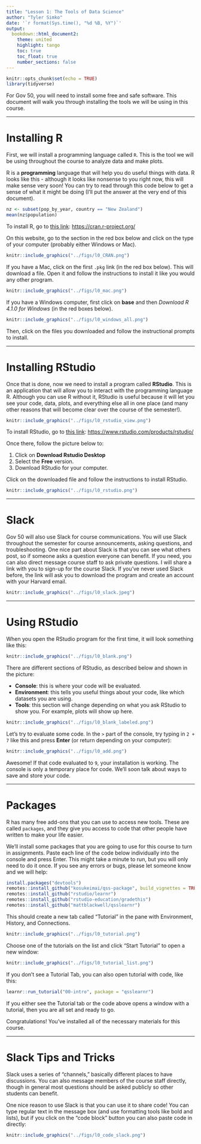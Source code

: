 ```yaml
---
title: "Lesson 1: The Tools of Data Science"
author: "Tyler Simko"
date: '`r format(Sys.time(), "%d %B, %Y")`'
output: 
  bookdown::html_document2:
    theme: united
    highlight: tango
    toc: true
    toc_float: true
    number_sections: false
---
```


```r
knitr::opts_chunk$set(echo = TRUE)
library(tidyverse)
```

For Gov 50, you will need to install some free and safe software. This document will walk you through installing the tools we will be using in this course.

------------------------------------------------------------------------

# Installing R

First, we will install a programming language called `R`. This is the tool we will be using throughout the course to analyze data and make plots.

R is a **programming** language that will help you do useful things with data. R looks like this - although it looks like nonsense to you right now, this will make sense very soon! You can try to read through this code below to get a sense of what it might be doing (I'll put the answer at the very end of this document).

```r
nz <- subset(pop_by_year, country == "New Zealand")
mean(nz$population)
```

To install R, go to [this link](https://cran.r-project.org/): <https://cran.r-project.org/>

On this website, go to the section in the red box below and click on the type of your computer (probably either Windows or Mac).

```r
knitr::include_graphics("../figs/l0_CRAN.png")
```

If you have a Mac, click on the first `.pkg` link (in the red box below). This will download a file. Open it and follow the instructions to install it like you would any other program.

```r
knitr::include_graphics("../figs/l0_mac.png")
```

If you have a Windows computer, first click on **base** and then *Download R 4.1.0 for Windows* (in the red boxes below).

```r
knitr::include_graphics("../figs/l0_windows_all.png")
```

Then, click on the files you downloaded and follow the instructional prompts to install.

------------------------------------------------------------------------

# Installing RStudio

Once that is done, now we need to install a program called **RStudio**. This is an application that will allow you to interact with the programming language R. Although you can use R without it, RStudio is useful because it will let you see your code, data, plots, and everything else all in one place (and many other reasons that will become clear over the course of the semester!).

```r
knitr::include_graphics("../figs/l0_rstudio_view.png")
```

To install RStudio, go to [this link](https://www.rstudio.com/products/rstudio/): <https://www.rstudio.com/products/rstudio/>

Once there, follow the picture below to:

1.  Click on **Download Rstudio Desktop**
2.  Select the **Free** version.
3.  Download RStudio for your computer.

Click on the downloaded file and follow the instructions to install RStudio.

```r
knitr::include_graphics("../figs/l0_rstudio.png")
```

------------------------------------------------------------------------

# Slack

Gov 50 will also use Slack for course communications. You will use Slack throughout the semester for course announcements, asking questions, and troubleshooting. One nice part about Slack is that you can see what others post, so if someone asks a question everyone can benefit. If you need, you can also direct message course staff to ask private questions. I will share a link with you to sign-up for the course Slack. If you've never used Slack before, the link will ask you to download the program and create an account with your Harvard email.

```r
knitr::include_graphics("../figs/l0_slack.jpeg")
```

------------------------------------------------------------------------

# Using RStudio

When you open the RStudio program for the first time, it will look something like this:

```r
knitr::include_graphics("../figs/l0_blank.png")
```

There are different sections of RStudio, as described below and shown in the picture:

-   **Console**: this is where your code will be evaluated.
-   **Environment**: this tells you useful things about your code, like which datasets you are using.
-   **Tools**: this section will change depending on what you ask RStudio to show you. For example, plots will show up here.

```r
knitr::include_graphics("../figs/l0_blank_labeled.png")
```

Let's try to evaluate some code. In the `>` part of the console, try typing in `2 + 7` like this and press **Enter** (or return depending on your computer):

```r
knitr::include_graphics("../figs/l0_add.png")
```

Awesome! If that code evaluated to `9`, your installation is working. The console is only a temporary place for code. We'll soon talk about ways to save and store your code. 

------------------------------------------------------------------------

# Packages

R has many free add-ons that you can use to access new tools. These are called `packages`, and they give you access to code that other people have written to make your life easier.

We'll install some packages that you are going to use for this course to turn in assignments. Paste each line of the code below individually into the console and press Enter. This might take a minute to run, but you will only need to do it once. If you see any errors or bugs, please let someone know and we will help:

```r
install.packages("devtools")
remotes::install_github("kosukeimai/qss-package", build_vignettes = TRUE)
remotes::install_github("rstudio/learnr")
remotes::install_github("rstudio-education/gradethis")
remotes::install_github("mattblackwell/qsslearnr")
```

This should create a new tab called "Tutorial" in the pane with Environment, History, and Connections. 

```r
knitr::include_graphics("../figs/l0_tutorial.png")
```

Choose one of the tutorials on the list and click "Start Tutorial" to open a new window: 

```r
knitr::include_graphics("../figs/l0_tutorial_list.png")
```

If you don't see a Tutorial Tab, you can also open tutorial with code, like this:

```r
learnr::run_tutorial("00-intro", package = "qsslearnr")
```

If you either see the Tutorial tab or the code above opens a window with a tutorial, then you are all set and ready to go.

Congratulations! You've installed all of the necessary materials for this course.

------------------------------------------------------------------------

# Slack Tips and Tricks

Slack uses a series of "channels," basically different places to have discussions. You can also message members of the course staff directly, though in general most questions should be asked publicly so other students can benefit.

One nice reason to use Slack is that you can use it to share code! You can type regular text in the message box (and use formatting tools like bold and lists), but if you click on the "code block" button you can also paste code in directly:

```r
knitr::include_graphics("../figs/l0_code_slack.png")
```

::: {.tocify-extend-page data-unique="tocify-extend-page" style="height: 0;"}
:::
